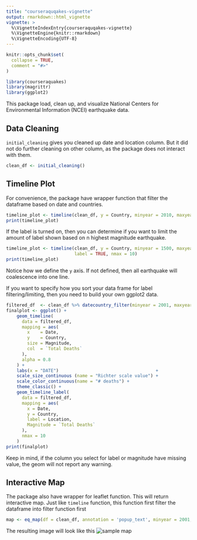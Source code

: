 ```yaml
---
title: "courseraquqakes-vignette"
output: rmarkdown::html_vignette
vignette: >
  %\VignetteIndexEntry{courseraquqakes-vignette}
  %\VignetteEngine{knitr::rmarkdown}
  %\VignetteEncoding{UTF-8}
---
```


```r
knitr::opts_chunk$set(
  collapse = TRUE,
  comment = "#>"
)
```

```r
library(courseraquakes)
library(magrittr)
library(ggplot2)
```

This package load, clean up, and visualize National Centers for Environmental Information (NCEI) earthquake data.

## Data Cleaning

`initial_cleaning` gives you cleaned up date and location column. But it did not do further cleaning on other column, as the package does not interact with them.

```r
clean_df <- initial_cleaning()
```

## Timeline Plot

For convenience, the package have wrapper function that filter the dataframe based on date and countries.

```r
timeline_plot <- timeline(clean_df, y = Country, minyear = 2010, maxyear = 2012, countries = c('INDONESIA', 'INDIA'))
print(timeline_plot)
```

If the label is turned on, then you can determine if you want to limit the amount of label shown based on n highest magnitude earthquake.

```r
timeline_plot <- timeline(clean_df, y = Country, minyear = 1500, maxyear = 2015, countries = c('SYRIA', 'EGYPT'),
                          label = TRUE, nmax = 10)
print(timeline_plot)
```

Notice how we define the `y` axis. If not defined, then all earthquake will coalescence into one line.

If you want to specify how you sort your data frame for label filtering/limiting, then you need to build your own ggplot2 data.

```r
filtered_df  <- clean_df %>% datecountry_filter(minyear = 2001, maxyear = 2010, countries = c("VIETNAM", "PHILIPPINES"))
finalplot <- ggplot() +
    geom_timeline(
      data = filtered_df,
      mapping = aes(
        x    = Date,
        y    = Country,
        size = Magnitude,
        col  = `Total Deaths`
      ),
      alpha = 0.8
    ) +
    labs(x = "DATE")                                     +
    scale_size_continuous (name = "Richter scale value") +
    scale_color_continuous(name = "# deaths") +
    theme_classic() + 
    geom_timeline_label(
      data = filtered_df,
      mapping = aes(
        x = Date,
        y = Country,
        label = Location,
        Magnitude = `Total Deaths`
      ),
      nmax = 10
    )
print(finalplot)
```

Keep in mind, if the column you select for label or magnitude have missing value, the geom will not report any warning.

## Interactive Map

The package also have wrapper for leaflet function. This will return interactive map. Just like `timeline` function, this function first filter the dataframe into filter function first

```r
map <- eq_map(df = clean_df, annotation = 'popup_text', minyear = 2001, maxyear = 2015, countries = c('CONGO', 'TANZANIA'))
```

The resulting image will look like this ![sample map](interactive_map.png)

